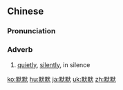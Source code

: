 ==Chinese==
{{zh-forms}}

===Pronunciation===
{{zh-pron
|m=mòmò
|c=mak6 mak6
|cat=adv
}}

===Adverb===
{{zh-adv}}

# [[quietly]], [[silently]], in silence

[[ko:默默]]
[[hu:默默]]
[[ja:默默]]
[[uk:默默]]
[[zh:默默]]